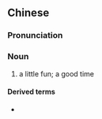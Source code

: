 {{also|乐子}}
==Chinese==
{{zh-forms|s=乐子}}

===Pronunciation===
{{zh-pron
|m=lèzi
|cat=n
}}

===Noun===
{{zh-noun}}

# a little fun; a good time

====Derived terms====
* {{zh-l|找樂子}}